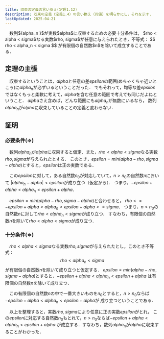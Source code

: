 ```yaml
---
title: 収束の定義の言い換え(定理1.12)
description: 収束の定義（定義1.4）の言い換え（同値）を明らかにし，それを示す.
lastUpdated: 2025-04-21
---
```


<Card title="定理1.12">
　数列${alpha_n }$が実数$alpha$に収束するための必要十分条件は，
$rho < alpha < sigma$なる実数$rho, sigma$が任意に与えられたとき，不等式：
$$
rho < alpha_n < sigma
$$
が有限個の自然数$n$を除いて成立することである．
</Card>

## 定理の主張
　収束するということは，$alpha$と任意の差$epsilon$の範囲(めちゃくちゃ近いところ)に$alpha_n$が必ずいるということだった．
でもそれって，均等な差$epsilon$ではなくもっと柔軟に考えて，$alpha$を含む任意の範囲で考えても同じだよねということ．
$alpha$さえ含めば，どんな範囲にも$alpha_n$が無数にいるなら，
数列${alpha_n }$が$alpha$に収束していることの定義と変わらない．

## 証明
### 必要条件(⇒)
　数列${alpha_n }$が$alpha$に収束すると仮定．また，$rho < alpha < sigma$なる実数$rho, sigma$が与えられたとする．
このとき，$epsilon = m i n(alpha - rho, sigma - alpha)$とすると，$epsilon$は正の実数である．

　この$epsilon$に対して，ある自然数$n_0$が対応していて，$n > n_0$の自然数$n$において
$|alpha_n - alpha| < epsilon$が成り立つ（仮定から）．
つまり，$-epsilon + alpha < alpha_n < epsilon + alpha$．

　$epsilon = m i n(alpha - rho, sigma - alpha)$と合わせると，
$rho <= - epsilon + alpha < alpha_n < epsilon + alpha <= sigma$．
つまり，$n > n_0$の自然数$n$に対して$rho < alpha_n < sigma$が成り立つ．
すなわち，有限個の自然数$n$を除いて$rho < alpha < sigma$が成り立つ．

### 十分条件(⇐)
　$rho < alpha < sigma$なる実数$rho, sigma$が与えられたとし，このとき不等式：
$$
rho < alpha_n < sigma
$$
が有限個の自然数$n$を除いて成り立つと仮定する．
$epsilon = m i n(alpha - rho, sigma - alpha)$とすると，$-epsilon + alpha < alpha_n < epsilon + alpha$
は有限個の自然数$n$を除いて成り立つ．

　この有限個の自然数$n$の中で一番大きいものを$n_0$とすると，$n > n_0$ならば$-epsilon + alpha < alpha_n < epsilon + alpha$が
成り立つということである．

　以上を整理すると，実数$rho, sigma$により任意に正の実数$epsilon$がとれ，
この$epsilon$に対応する自然数$n_0$もとれて，$n > n_0$ならば$-epsilon + alpha < alpha_n < epsilon + alpha$
が成立する．すなわち，数列${alpha_n }$が$alpha$に収束することがわかった．


